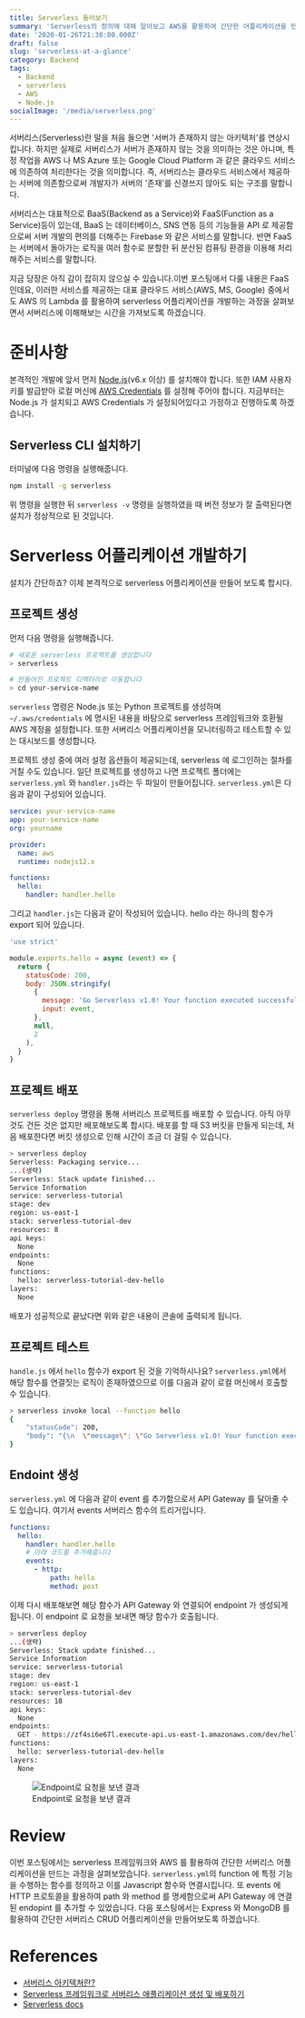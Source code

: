 ```yaml
---
title: Serverless 둘러보기
summary: 'Serverless의 정의에 대해 알아보고 AWS를 활용하여 간단한 어플리케이션을 만들어봅시다'
date: '2020-01-26T21:30:00.000Z'
draft: false
slug: 'serverless-at-a-glance'
category: Backend
tags:
  - Backend
  - serverless
  - AWS
  - Node.js
socialImage: '/media/serverless.png'
---
```


서버리스(Serverless)란 말을 처음 들으면 '서버가 존재하지 않는 아키텍처'를 연상시킵니다. 하지만 실제로 서버리스가 서버가 존재하지 않는 것을 의미하는 것은 아니며, 특정 작업을 AWS 나 MS Azure 또는 Google Cloud Platform 과 같은 클라우드 서비스에 의존하여 처리한다는 것을 의미합니다. 즉, 서버리스는 클라우드 서비스에서 제공하는 서버에 의존함으로써 개발자가 서버의 '존재'를 신경쓰지 않아도 되는 구조를 말합니다.

서버리스는 대표적으로 BaaS(Backend as a Service)와 FaaS(Function as a Service)등이 있는데, BaaS 는 데이터베이스, SNS 연동 등의 기능들을 API 로 제공함으로써 서버 개발의 편의를 더해주는 Firebase 와 같은 서비스를 말합니다. 반면 FaaS 는 서버에서 돌아가는 로직을 여러 함수로 분할한 뒤 분산된 컴퓨팅 환경을 이용해 처리해주는 서비스를 말합니다.

지금 당장은 아직 감이 잡히지 않으실 수 있습니다.이번 포스팅에서 다룰 내용은 FaaS 인데요, 이러한 서비스를 제공하는 대표 클라우드 서비스(AWS, MS, Google) 중에서도 AWS 의 Lambda 를 활용하여 serverless 어플리케이션을 개발하는 과정을 살펴보면서 서버리스에 이해해보는 시간을 가져보도록 하겠습니다.

# 준비사항

본격적인 개발에 앞서 먼저 [Node.js](https://nodejs.org/en/download/)(v6.x 이상) 를 설치해야 합니다. 또한 IAM 사용자 키를 발급받아 로컬 머신에 [AWS Credentials](https://serverless.com/framework/docs/providers/aws/guide/credentials/) 를 설정해 주어야 합니다. 지금부터는 Node.js 가 설치되고 AWS Credentials 가 설정되어있다고 가정하고 진행하도록 하겠습니다.

## Serverless CLI 설치하기

터미널에 다음 명령을 실행해줍니다.

```sh
npm install -g serverless
```

위 명령을 실행한 뒤 `serverless -v` 명령을 실행하였을 때 버전 정보가 잘 출력된다면 설치가 정상적으로 된 것입니다.

# Serverless 어플리케이션 개발하기

설치가 간단하죠? 이제 본격적으로 serverless 어플리케이션을 만들어 보도록 합시다.

## 프로젝트 생성

먼저 다음 명령을 실행해줍니다.

```sh
# 새로운 serverless 프로젝트를 생성합니다
> serverless

# 만들어진 프로젝트 디렉터리로 이동합니다
> cd your-service-name
```

`serverless` 명령은 Node.js 또는 Python 프로젝트를 생성하며 `~/.aws/credentials` 에 명시된 내용을 바탕으로 serverless 프레임워크와 호환될 AWS 계정을 설정합니다. 또한 서버리스 어플리케이션을 모니터링하고 테스트할 수 있는 대시보드를 생성합니다.

프로젝트 생성 중에 여러 설정 옵션들이 제공되는데, serverless 에 로그인하는 절차를 거칠 수도 있습니다. 일단 프로젝트를 생성하고 나면 프로젝트 폴더에는 `serverless.yml` 와 `handler.js`라는 두 파일이 만들어집니다. `serverless.yml`은 다음과 같이 구성되어 있습니다.

```yml
service: your-service-name
app: your-service-name
org: yourname

provider:
  name: aws
  runtime: nodejs12.x

functions:
  hello:
    handler: handler.hello
```

그리고 `handler.js`는 다음과 같이 작성되어 있습니다. hello 라는 하나의 함수가 export 되어 있습니다.

```javascript
'use strict'

module.exports.hello = async (event) => {
  return {
    statusCode: 200,
    body: JSON.stringify(
      {
        message: 'Go Serverless v1.0! Your function executed successfully!',
        input: event,
      },
      null,
      2
    ),
  }
}
```

## 프로젝트 배포

`serverless deploy` 명령을 통해 서버리스 프로젝트를 배포할 수 있습니다. 아직 아무것도 건든 것은 없지만 배포해보도록 합시다. 배포를 할 때 S3 버킷을 만들게 되는데, 처음 배포한다면 버킷 생성으로 인해 시간이 조금 더 걸릴 수 있습니다.

```sh
> serverless deploy
Serverless: Packaging service...
...(생략)
Serverless: Stack update finished...
Service Information
service: serverless-tutorial
stage: dev
region: us-east-1
stack: serverless-tutorial-dev
resources: 8
api keys:
  None
endpoints:
  None
functions:
  hello: serverless-tutorial-dev-hello
layers:
  None
```

배포가 성공적으로 끝났다면 위와 같은 내용이 콘솔에 출력되게 됩니다.

## 프로젝트 테스트

`handle.js` 에서 `hello` 함수가 export 된 것을 기억하시나요? `serverless.yml`에서 해당 함수를 연결짓는 로직이 존재하였으므로 이를 다음과 같이 로컬 머신에서 호출할 수 있습니다.

```sh
> serverless invoke local --function hello
{
    "statusCode": 200,
    "body": "{\n  \"message\": \"Go Serverless v1.0! Your function executed successfully!\",\n  \"input\": {}\n}"
}
```

## Endoint 생성

`serverless.yml` 에 다음과 같이 event 를 추가함으로서 API Gateway 를 달아줄 수도 있습니다. 여기서 events 서버리스 함수의 트리거입니다.

```yml
functions:
  hello:
    handler: handler.hello
    # 아래 코드를 추가해줍니다
    events:
      - http:
          path: hello
          method: post
```

이제 다시 배포해보면 해당 함수가 API Gateway 와 연결되어 endpoint 가 생성되게 됩니다. 이 endpoint 로 요청을 보내면 해당 함수가 호출됩니다.

```sh
> serverless deploy
...(생략)
Serverless: Stack update finished...
Service Information
service: serverless-tutorial
stage: dev
region: us-east-1
stack: serverless-tutorial-dev
resources: 18
api keys:
  None
endpoints:
  GET - https://zf4si6e67l.execute-api.us-east-1.amazonaws.com/dev/hello
functions:
  hello: serverless-tutorial-dev-hello
layers:
  None
```

<figure>
  <img
    style={{ width: '100%', objectFit: 'contain' }}
    alt="Endpoint로 요청을 보낸 결과"
    src="/media/serverless/capture.png"
  />
  <figcaption style={{ color: 'grey' }}>Endpoint로 요청을 보낸 결과</figcaption>
</figure>

# Review

이번 포스팅에서는 serverless 프레임워크와 AWS 를 활용하여 간단한 서버리스 어플리케이션을 만드는 과정을 살펴보았습니다. `serverless.yml`의 function 에 특정 기능을 수행하는 함수를 정의하고 이를 Javascript 함수와 연결시킵니다. 또 events 에 HTTP 프로토콜을 활용하여 path 와 method 를 명세함으로써 API Gateway 에 연결된 endopint 를 추가할 수 있었습니다. 다음 포스팅에서는 Express 와 MongoDB 를 활용하여 간단한 서버리스 CRUD 어플리케이션을 만들어보도록 하겠습니다.

# References

- [서버리스 아키텍쳐란?](https://velopert.com/3543)
- [Serverless 프레임워크로 서버리스 애플리케이션 생성 및 배포하기](https://velopert.com/3549)
- [Serverless docs](https://serverless.com/framework/docs/providers/aws/guide/quick-start/)
